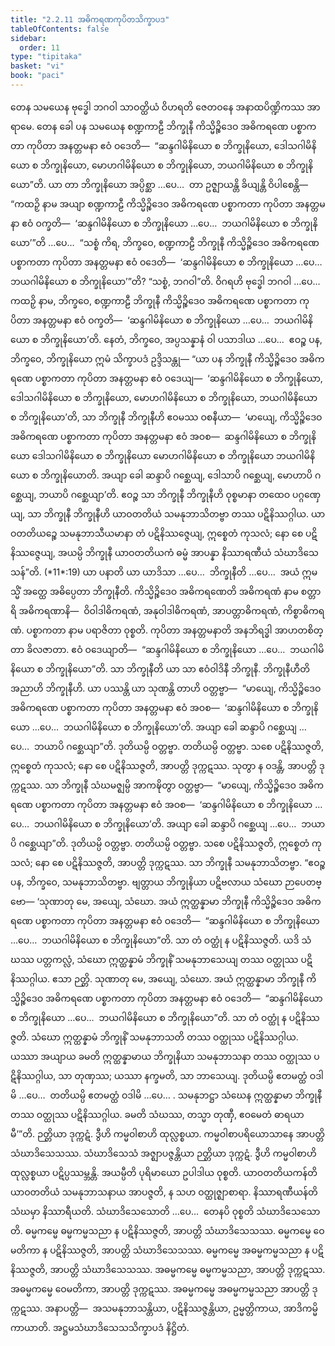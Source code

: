 ```yaml
---
title: "2.2.11 အဓိကရဏကုပိတသိက္ခာပဒ"
tableOfContents: false
sidebar:
  order: 11
type: "tipitaka"
basket: "vi"
book: "paci"
---
```



<DynamicBreadcrumb />

<Division number="715" book="paci" e="ch" v="2" p="307">

<Paragraph number="2344" book="paci">
တေန သမယေန ဗုဒ္ဓေါ ဘဂဝါ သာဝတ္ထိယံ ဝိဟရတိ ဇေတဝနေ အနာထပိဏ္ဍိကဿ အာရာမေ. တေန ခေါ ပန သမယေန စဏ္ဍကာဠီ ဘိက္ခုနီ ကိသ္မိဉ္စိဒေဝ အဓိကရဏေ ပစ္စာကတာ ကုပိတာ အနတ္တမနာ ဧဝံ ဝဒေတိ—  “ဆန္ဒဂါမိနိယော စ ဘိက္ခုနိယော, ဒေါသဂါမိနိယော စ ဘိက္ခုနိယော, မောဟဂါမိနိယော စ ဘိက္ခုနိယော, ဘယဂါမိနိယော စ ဘိက္ခုနိယော”တိ.
</Paragraph>

<Paragraph number="2345" book="paci">
ယာ တာ ဘိက္ခုနိယော အပ္ပိစ္ဆာ …ပေ…  တာ ဥဇ္ဈာယန္တိ ခိယျန္တိ ဝိပါစေန္တိ—  “ကထဉှိ နာမ အယျာ စဏ္ဍကာဠီ ကိသ္မိဉ္စိဒေဝ အဓိကရဏေ ပစ္စာကတာ ကုပိတာ အနတ္တမနာ ဧဝံ ဝက္ခတိ—  ‘ဆန္ဒဂါမိနိယော စ ဘိက္ခုနိယော …ပေ…  ဘယဂါမိနိယော စ ဘိက္ခုနိယော’”တိ …ပေ…  “သစ္စံ ကိရ, ဘိက္ခဝေ, စဏ္ဍကာဠီ ဘိက္ခုနီ ကိသ္မိဉ္စိဒေဝ အဓိကရဏေ ပစ္စာကတာ ကုပိတာ အနတ္တမနာ ဧဝံ ဝဒေတိ—  ‘ဆန္ဒဂါမိနိယော စ ဘိက္ခုနိယော …ပေ…  ဘယဂါမိနိယော စ ဘိက္ခုနိယော’”တိ? “သစ္စံ, ဘဂဝါ”တိ. ဝိဂရဟိ ဗုဒ္ဓေါ ဘဂဝါ …ပေ…  ကထဉှိ နာမ, ဘိက္ခဝေ, စဏ္ဍကာဠီ ဘိက္ခုနီ ကိသ္မိဉ္စိဒေဝ အဓိကရဏေ ပစ္စာကတာ ကုပိတာ အနတ္တမနာ ဧဝံ ဝက္ခတိ—  ‘ဆန္ဒဂါမိနိယော စ ဘိက္ခုနိယော …ပေ…  ဘယဂါမိနိယော စ ဘိက္ခုနိယော’တိ. နေတံ, ဘိက္ခဝေ, အပ္ပသန္နာနံ ဝါ ပသာဒါယ …ပေ…  ဧဝဉ္စ ပန, ဘိက္ခဝေ, ဘိက္ခုနိယော ဣမံ သိက္ခာပဒံ ဥဒ္ဒိသန္တု—
</Paragraph>

</Division>
<Division number="716" book="paci" e="ch" v="2" p="307">

<Paragraph number="2346" book="paci">
<Emphasis>“ယာ ပန ဘိက္ခုနီ ကိသ္မိဉ္စိဒေဝ အဓိကရဏေ ပစ္စာကတာ ကုပိတာ အနတ္တမနာ ဧဝံ ဝဒေယျ—  ‘ဆန္ဒဂါမိနိယော စ ဘိက္ခုနိယော, ဒေါသဂါမိနိယော စ ဘိက္ခုနိယော, မောဟဂါမိနိယော စ ဘိက္ခုနိယော, ဘယဂါမိနိယော စ ဘိက္ခုနိယော’တိ, သာ ဘိက္ခုနီ ဘိက္ခုနီဟိ ဧဝမဿ ဝစနီယာ—  ‘မာယျေ, ကိသ္မိဉ္စိဒေဝ အဓိကရဏေ ပစ္စာကတာ ကုပိတာ အနတ္တမနာ ဧဝံ အဝစ—  ဆန္ဒဂါမိနိယော စ ဘိက္ခုနိယော ဒေါသဂါမိနိယော စ ဘိက္ခုနိယော မောဟဂါမိနိယော စ ဘိက္ခုနိယော ဘယဂါမိနိယော စ ဘိက္ခုနိယောတိ. အယျာ ခေါ ဆန္ဒာပိ ဂစ္ဆေယျ, ဒေါသာပိ ဂစ္ဆေယျ, မောဟာပိ ဂစ္ဆေယျ, ဘယာပိ ဂစ္ဆေယျာ’တိ. ဧဝဉ္စ သာ ဘိက္ခုနီ ဘိက္ခုနီဟိ ဝုစ္စမာနာ တထေဝ ပဂ္ဂဏှေယျ, သာ ဘိက္ခုနီ ဘိက္ခုနီဟိ ယာဝတတိယံ သမနုဘာသိတဗ္ဗာ တဿ ပဋိနိဿဂ္ဂါယ. ယာဝတတိယဉ္စေ သမနုဘာသီယမာနာ တံ ပဋိနိဿဇ္ဇေယျ, ဣစ္စေတံ ကုသလံ; နော စေ ပဋိနိဿဇ္ဇေယျ, အယမ္ပိ ဘိက္ခုနီ ယာဝတတိယကံ ဓမ္မံ အာပန္နာ နိဿာရဏီယံ သံဃာဒိသေသန်”</Emphasis>တိ. (*11*:<Emphasis>19</Emphasis>)
</Paragraph>

</Division>
<Division number="717" book="paci" e="ch" v="2" p="308">

<Paragraph number="2347" book="paci">
<Emphasis>ယာ ပနာ</Emphasis>တိ ယာ ယာဒိသာ …ပေ…  <Emphasis>ဘိက္ခုနီ</Emphasis>တိ …ပေ…  အယံ ဣမသ္မိံ အတ္ထေ အဓိပ္ပေတာ ဘိက္ခုနီတိ.
</Paragraph>

<Paragraph number="2348" book="paci">
<Emphasis>ကိသ္မိဉ္စိဒေဝ အဓိကရဏေ</Emphasis>တိ အဓိကရဏံ နာမ စတ္တာရိ အဓိကရဏာနိ—  ဝိဝါဒါဓိကရဏံ, အနုဝါဒါဓိကရဏံ, အာပတ္တာဓိကရဏံ, ကိစ္စာဓိကရဏံ.
</Paragraph>

<Paragraph number="2349" book="paci">
<Emphasis>ပစ္စာကတာ</Emphasis> နာမ ပရာဇိတာ ဝုစ္စတိ.
</Paragraph>

<Paragraph number="2350" book="paci">
<Emphasis>ကုပိတာ အနတ္တမနာ</Emphasis>တိ အနဘိရဒ္ဓါ အာဟတစိတ္တာ ခိလဇာတာ.
</Paragraph>

<Paragraph number="2351" book="paci">
<Emphasis>ဧဝံ ဝဒေယျာ</Emphasis>တိ—  “ဆန္ဒဂါမိနိယော စ ဘိက္ခုနိယော …ပေ…  ဘယဂါမိနိယော စ ဘိက္ခုနိယော”တိ.
</Paragraph>

<Paragraph number="2352" book="paci">
<Emphasis>သာ ဘိက္ခုနီ</Emphasis>တိ ယာ သာ ဧဝံဝါဒိနီ ဘိက္ခုနီ.
</Paragraph>

<Paragraph number="2353" book="paci">
<Emphasis>ဘိက္ခုနီဟီ</Emphasis>တိ အညာဟိ ဘိက္ခုနီဟိ.
</Paragraph>

<Paragraph number="2354" book="paci">
ယာ ပဿန္တိ ယာ သုဏန္တိ တာဟိ ဝတ္တဗ္ဗာ—  “မာယျေ, ကိသ္မိဉ္စိဒေဝ အဓိကရဏေ ပစ္စာကတာ ကုပိတာ အနတ္တမနာ ဧဝံ အဝစ—  ‘ဆန္ဒဂါမိနိယော စ ဘိက္ခုနိယော …ပေ…  ဘယဂါမိနိယော စ ဘိက္ခုနိယော’တိ. အယျာ ခေါ ဆန္ဒာပိ ဂစ္ဆေယျ …ပေ…  ဘယာပိ ဂစ္ဆေယျာ”တိ. ဒုတိယမ္ပိ ဝတ္တဗ္ဗာ. တတိယမ္ပိ ဝတ္တဗ္ဗာ. သစေ ပဋိနိဿဇ္ဇတိ, ဣစ္စေတံ ကုသလံ; နော စေ ပဋိနိဿဇ္ဇတိ, အာပတ္တိ ဒုက္ကဋဿ. သုတွာ န ဝဒန္တိ, အာပတ္တိ ဒုက္ကဋဿ. သာ ဘိက္ခုနီ သံဃမဇ္ဈမ္ပိ အာကဍ္ဎိတွာ ဝတ္တဗ္ဗာ—  “မာယျေ, ကိသ္မိဉ္စိဒေဝ အဓိကရဏေ ပစ္စာကတာ ကုပိတာ အနတ္တမနာ ဧဝံ အဝစ—  ‘ဆန္ဒဂါမိနိယော စ ဘိက္ခုနိယော …ပေ…  ဘယဂါမိနိယော စ ဘိက္ခုနိယော’တိ. အယျာ ခေါ ဆန္ဒာပိ ဂစ္ဆေယျ …ပေ…  ဘယာပိ ဂစ္ဆေယျာ”တိ. ဒုတိယမ္ပိ ဝတ္တဗ္ဗာ. တတိယမ္ပိ ဝတ္တဗ္ဗာ. သစေ ပဋိနိဿဇ္ဇတိ, ဣစ္စေတံ ကုသလံ; နော စေ ပဋိနိဿဇ္ဇတိ, အာပတ္တိ ဒုက္ကဋဿ. သာ ဘိက္ခုနီ သမနုဘာသိတဗ္ဗာ. “ဧဝဉ္စ ပန, ဘိက္ခဝေ, သမနုဘာသိတဗ္ဗာ. ဗျတ္တာယ ဘိက္ခုနိယာ ပဋိဗလာယ သံဃော ဉာပေတဗ္ဗော—
</Paragraph>

</Division>
<Division number="718" book="paci" e="ch" v="2" p="308">

<Paragraph number="2355" book="paci">
‘သုဏာတု မေ, အယျေ, သံဃော. အယံ ဣတ္ထန္နာမာ ဘိက္ခုနီ ကိသ္မိဉ္စိဒေဝ အဓိကရဏေ ပစ္စာကတာ ကုပိတာ အနတ္တမနာ ဧဝံ ဝဒေတိ—  “ဆန္ဒဂါမိနိယော စ ဘိက္ခုနိယော …ပေ…  ဘယဂါမိနိယော စ ဘိက္ခုနိယော”တိ. သာ တံ ဝတ္ထုံ န ပဋိနိဿဇ္ဇတိ. ယဒိ သံဃဿ ပတ္တကလ္လံ, သံဃော ဣတ္ထန္နာမံ ဘိက္ခုနိံ သမနုဘာသေယျ တဿ ဝတ္ထုဿ ပဋိနိဿဂ္ဂါယ. ဧသာ ဉတ္တိ.
</Paragraph>

<Paragraph number="2356" book="paci">
သုဏာတု မေ, အယျေ, သံဃော. အယံ ဣတ္ထန္နာမာ ဘိက္ခုနီ ကိသ္မိဉ္စိဒေဝ အဓိကရဏေ ပစ္စာကတာ ကုပိတာ အနတ္တမနာ ဧဝံ ဝဒေတိ—  “ဆန္ဒဂါမိနိယော စ ဘိက္ခုနိယော …ပေ…  ဘယဂါမိနိယော စ ဘိက္ခုနိယော”တိ. သာ တံ ဝတ္ထုံ န ပဋိနိဿဇ္ဇတိ. သံဃော ဣတ္ထန္နာမံ ဘိက္ခုနိံ သမနုဘာသတိ တဿ ဝတ္ထုဿ ပဋိနိဿဂ္ဂါယ. ယဿာ အယျာယ ခမတိ ဣတ္ထန္နာမာယ ဘိက္ခုနိယာ သမနုဘာသနာ တဿ ဝတ္ထုဿ ပဋိနိဿဂ္ဂါယ, သာ တုဏှဿ; ယဿာ နက္ခမတိ, သာ ဘာသေယျ.
</Paragraph>

<Paragraph number="2357" book="paci">
ဒုတိယမ္ပိ ဧတမတ္ထံ ဝဒါမိ …ပေ…  တတိယမ္ပိ ဧတမတ္ထံ ဝဒါမိ …ပေ… .
</Paragraph>

<Paragraph number="2358" book="paci">
သမနုဘဋ္ဌာ သံဃေန ဣတ္ထန္နာမာ ဘိက္ခုနီ တဿ ဝတ္ထုဿ ပဋိနိဿဂ္ဂါယ. ခမတိ သံဃဿ, တသ္မာ တုဏှီ, ဧဝမေတံ ဓာရယာမီ’”တိ.
</Paragraph>

<Paragraph number="2359" book="paci">
ဉတ္တိယာ ဒုက္ကဋံ. ဒွီဟိ ကမ္မဝါစာဟိ ထုလ္လစ္စယာ. ကမ္မဝါစာပရိယောသာနေ အာပတ္တိ သံဃာဒိသေသဿ. သံဃာဒိသေသံ အဇ္ဈာပဇ္ဇန္တိယာ ဉတ္တိယာ ဒုက္ကဋံ. ဒွီဟိ ကမ္မဝါစာဟိ ထုလ္လစ္စယာ ပဋိပ္ပဿမ္ဘန္တိ.
</Paragraph>

<Paragraph number="2360" book="paci">
<Emphasis>အယမ္ပီ</Emphasis>တိ ပုရိမာယော ဥပါဒါယ ဝုစ္စတိ.
</Paragraph>

<Paragraph number="2361" book="paci">
<Emphasis>ယာဝတတိယကန်</Emphasis>တိ ယာဝတတိယံ သမနုဘာသနာယ အာပဇ္ဇတိ, န သဟ ဝတ္ထုဇ္ဈာစာရာ.
</Paragraph>

<Paragraph number="2362" book="paci">
<Emphasis>နိဿာရဏီယန်</Emphasis>တိ သံဃမှာ နိဿာရီယတိ.
</Paragraph>

<Paragraph number="2363" book="paci">
<Emphasis>သံဃာဒိသေသော</Emphasis>တိ …ပေ…  တေနပိ ဝုစ္စတိ သံဃာဒိသေသောတိ.
</Paragraph>

</Division>
<Division number="719" book="paci" e="ch" v="2" p="309">

<Paragraph number="2364" book="paci">
ဓမ္မကမ္မေ ဓမ္မကမ္မသညာ န ပဋိနိဿဇ္ဇတိ, အာပတ္တိ သံဃာဒိသေသဿ. ဓမ္မကမ္မေ ဝေမတိကာ န ပဋိနိဿဇ္ဇတိ, အာပတ္တိ သံဃာဒိသေသဿ. ဓမ္မကမ္မေ အဓမ္မကမ္မသညာ န ပဋိနိဿဇ္ဇတိ, အာပတ္တိ သံဃာဒိသေသဿ.
</Paragraph>

<Paragraph number="2365" book="paci">
အဓမ္မကမ္မေ ဓမ္မကမ္မသညာ, အာပတ္တိ ဒုက္ကဋဿ. အဓမ္မကမ္မေ ဝေမတိကာ, အာပတ္တိ ဒုက္ကဋဿ. အဓမ္မကမ္မေ အဓမ္မကမ္မသညာ အာပတ္တိ ဒုက္ကဋဿ.
</Paragraph>

</Division>
<Division number="720" book="paci" e="ch" v="2" p="309">

<Paragraph number="2366" book="paci">
အနာပတ္တိ—  အသမနုဘာသန္တိယာ, ပဋိနိဿဇ္ဇန္တိယာ, ဥမ္မတ္တိကာယ, အာဒိကမ္မိကာယာတိ.

</Paragraph>
</Division>

<Paragraph number="2367" type="center" book="paci">
အဋ္ဌမသံဃာဒိသေသသိက္ခာပဒံ နိဋ္ဌိတံ.
</Paragraph>